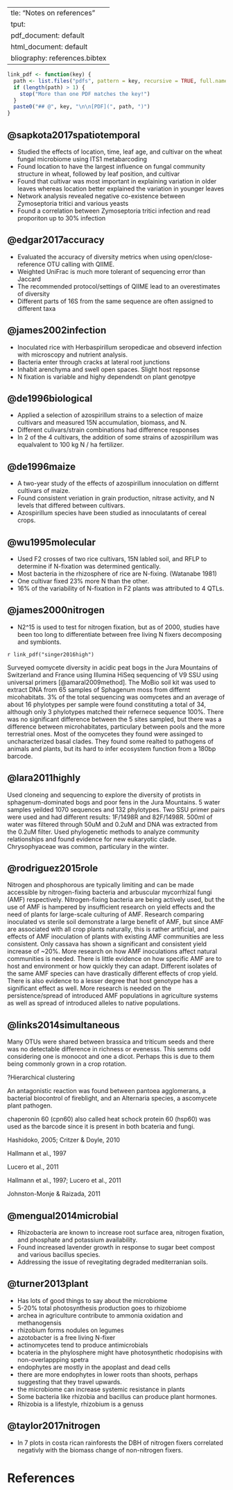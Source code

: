   ---
title: "Notes on references"
output:
  pdf_document: default
  html_document: default
bibliography: references.bibtex
---

```r
link_pdf <- function(key) {
  path <- list.files("pdfs", pattern = key, recursive = TRUE, full.names = TRUE)
  if (length(path) > 1) {
    stop("More than one PDF matches the key!")
  }
  paste0("## @", key, "\n\n[PDF](", path, ")")
}
```

## @sapkota2017spatiotemporal

* Studied the effects of location, time, leaf age, and cultivar on the wheat fungal microbiome using ITS1 metabarcoding
* Found location to have the largest influence on fungal community structure in wheat, followed by leaf position, and cultivar
* Found that cultivar was most important in explaining variation in older leaves whereas location better explained the variation in younger leaves
* Network analysis revealed negative co-existence between Zymoseptoria tritici and various
yeasts 
* Found a correlation between Zymoseptoria tritici infection and read proporiton up to 30% infection 


## @edgar2017accuracy

* Evaluated the accuracy of diversity metrics when using open/close-reference OTU calling with QIIME.
* Weighted UniFrac is much more tolerant of sequencing error than Jaccard
* The recommended protocol/settings of QIIME lead to an overestimates of diversity
* Different parts of 16S from the same sequence are often assigned to different taxa 


## @james2002infection

* Inoculated rice with Herbaspirillum seropedicae and obseverd infection with microscopy and nutrient analysis.
* Bacteria enter through cracks at lateral root junctions
* Inhabit arenchyma and swell open spaces. Slight host repsonse
* N fixation is variable and highy dependendt on plant genotpye


## @de1996biological

* Applied a selection of azospirillum strains to a selection of maize cultivars and measured 15N accumulation, biomass, and N. 
* Different culivars/strain combinations had difference responses
* In 2 of the 4 cultivars, the addition of some strains of azospirillum was equalvalent to 100 kg N / ha fertilizer.

## @de1996maize

* A two-year study of the effects of azospirillum innoculation on differnt cultivars of maize.
* Found consistent veriation in grain production, nitrase activity, and N levels that differed between cultivars.
* Azospirillum species have been studied as innoculatants of cereal crops.

## @wu1995molecular

* Used F2 crosses of two rice cultivars, 15N labled soil, and RFLP to determine if N-fixation was determined gentically.
* Most bacteria in the rhizosphere of rice are N-fixing. (Watanabe 1981)
* One cultivar fixed 23% more N than the other. 
* 16% of the variability of N-fixation in F2 plants was attributed to 4 QTLs.


## @james2000nitrogen

* N2^15 is used to test for nitrogen fixation, but as of 2000, studies have been too long to differentiate between free living N fixers decomposing and symbionts.



`r link_pdf("singer2016high")`

Surveyed oomycete diversity in acidic peat bogs in the Jura Mountains of Switzerland and France using Illumina HiSeq sequencing of V9 SSU using universal primers [@amaral2009method].
The MoBio soil kit was used to extract DNA from 65 samples of Sphagenum moss from differnt micohabitats. 3% of the total sequencing was oomycetes and an average of about 16 phylotypes per sample were found constituting a total of 34, although only 3 phylotypes matched their refernece sequence 100%.
There was no significant difference between the 5 sites sampled, but there was a difference between microhabitates, particulary between pools and the more terrestrial ones.
Most of the oomycetes they found were assinged to uncharacterized basal clades. They found some realted to pathogens of animals and plants, but its hard to infer ecosystem function from a 180bp barcode.  


## @lara2011highly 

Used cloneing and sequencing to explore the diversity of protists in sphagenum-dominated bogs and poor fens in the Jura Mountains.
5 water samples yeilded 1070 sequences and 132 phylotypes.
Two SSU primer pairs were used and had different results: 1F/1498R and 82F/1498R.
500ml of water was filtered through 50uM and 0.2uM and DNA was extracted from the 0.2uM filter.
Used phylogenetic methods to analyze community relationships and found evidence for new eukaryotic clade.
Chrysophyaceae was common, particulary in the winter. 


## @rodriguez2015role 

Nitrogen and phosphorous are typically limiting and can be made accessible by nitrogen-fixing bacteria and arbuscular mycorrhizal fungi (AMF) respectively. 
Nitrogen-fixing bacteria are being actively used, but the use of AMF is hampered by insufficient research on yield effects and the need of plants for large-scale culturing of AMF.
Research comparing inoculated vs sterile soil demonstrate a large benefit of AMF, but since AMF are associated with all crop plants naturally, this is rather artificial, and effects of AMF inoculation of plants with existing AMF communities are less consistent.
Only cassava has shown a significant and consistent yield increase of ~20%.
More research on how AMF inoculations affect natural communities is needed. 
There is little evidence on how specific AMF are to host and environment or how quickly they can adapt.
Different isolates of the same AMF species can have drastically different effects of crop yield.
There is also evidence to a lesser degree that host genotype has a significant effect as well. 
More research is needed on the persistence/spread of introduced AMF populations in agriculture systems as well as spread of introduced alleles to native populations. 


## @links2014simultaneous

Many OTUs were shared between brassica and triticum seeds and there was no detectable difference in richness or evenesss. This semms odd considering one is monocot and one a dicot. Perhaps this is due to them being commonly grown in a crop rotation.

?Hierarchical clustering

An antagonistic reaction was found between pantoea agglomerans, a bacterial biocontrol of fireblight, and an Alternaria species, a ascomycete plant pathogen.

chaperonin 60 (cpn60) also called heat schock protein 60 (hsp60) was used as the barcode since it is present in both bcateria and fungi.  


Hashidoko, 2005; Critzer & Doyle, 2010

Hallmann et al., 1997

Lucero et al., 2011

Hallmann et al., 1997;
Lucero et al., 2011

Johnston-Monje
& Raizada, 2011


## @mengual2014microbial

* Rhizobacteria are known to increase root surface area, nitrogen fixation, and phosphate and potassium availability.
* Found increased lavender growth in response to sugar beet compost and various bacillus species. 
* Addressing the issue of revegitating degraded mediterranian soils.

## @turner2013plant

* Has lots of good things to say about the microbiome
* 5-20% total photosynthesis production goes to rhizobiome
* archea in agriculture contribute to ammonia oxidation and methanogensis
* rhizobium forms nodules on legumes
* azotobacter is a free living N-fixer
* actinomycetes tend to produce antimicrobials 
* bcateria in the phylosphere might have photosynthetic rhodopisins with non-overlappping spetra
* endophytes are mostly in the apoplast and dead cells
* there are more endophytes in lower roots than shoots, perhaps suggesting that they travel upwards.
* the microbiome can increase systemic resistance in plants
* Some bacteria like rhizobia and bacillus can produce plant hormones. 
* Rhizobia is a lifestyle, rhizobium is a genuss

## @taylor2017nitrogen

* In 7 plots in costa rican rainforests the DBH of nitrogen fixers correlated negativly with the biomass change of non-nitrogen fixers.

# References